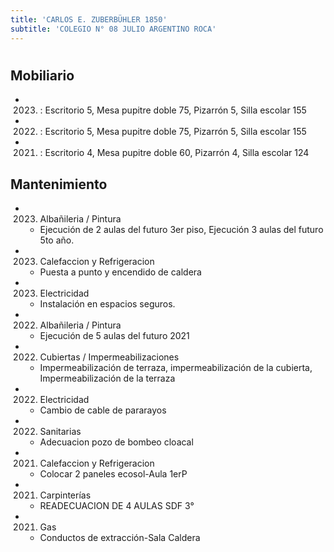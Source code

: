 ```yaml
---
title: 'CARLOS E. ZUBERBÜHLER 1850'
subtitle: 'COLEGIO N° 08 JULIO ARGENTINO ROCA'
---
```


#


## Mobiliario

*  (2023) : Escritorio 5, Mesa pupitre doble 75, Pizarrón 5, Silla escolar 155 

*  (2022) : Escritorio 5, Mesa pupitre doble 75, Pizarrón 5, Silla escolar 155 

*  (2021) : Escritorio 4, Mesa pupitre doble 60, Pizarrón 4, Silla escolar 124 





## Mantenimiento

*  (2023) Albañileria / Pintura 
    + Ejecución de 2 aulas del futuro 3er piso, Ejecución 3 aulas del futuro  5to año.

*  (2023) Calefaccion y Refrigeracion 
    + Puesta a punto y encendido de caldera

*  (2023) Electricidad 
    + Instalación en espacios seguros.

*  (2022) Albañileria / Pintura 
    + Ejecución de 5 aulas del futuro 2021

*  (2022) Cubiertas / Impermeabilizaciones 
    + Impermeabilización de terraza, impermeabilización de la cubierta, Impermeabilización de la terraza

*  (2022) Electricidad 
    + Cambio de cable de pararayos

*  (2022) Sanitarias 
    + Adecuacion pozo de bombeo cloacal

*  (2021) Calefaccion y Refrigeracion 
    + Colocar 2 paneles ecosol-Aula 1erP

*  (2021) Carpinterías 
    + READECUACION DE 4 AULAS SDF 3°

*  (2021) Gas 
    + Conductos de extracción-Sala Caldera



